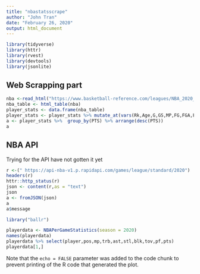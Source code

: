 ```yaml
---
title: "nbastatsscrape"
author: "John Tran"
date: "February 26, 2020"
output: html_document
---
```


```r
library(tidyverse)
library(httr)
library(rvest)
library(devtools)
library(jsonlite)

```

## Web Scrapping part

```r
nba <-read_html("https://www.basketball-reference.com/leagues/NBA_2020_per_game.html") 
nba_table <- html_table(nba)
player_stats <- data.frame(nba_table)
player_stats <- player_stats %>% mutate_at(vars(Rk,Age,G,GS,MP,FG,FGA,FG.,X3P,X3PA,X3P.,X2P,eFG.,FT,FTA,FT.,ORB,DRB,TRB,AST,STL,BLK,TOV,PF,PTS),funs(as.numeric)) %>% drop_na
a <- player_stats %>%  group_by(PTS) %>% arrange(desc(PTS))
a
```

## NBA API
Trying for the API have not gotten it yet

```r
r <-(" https://api-nba-v1.p.rapidapi.com/games/league/standard/2020")
headers(r)
httr::http_status(r)
json <- content(r,as = "text")
json
a <- fromJSON(json)
a
a$message
```




```r

library("ballr")

playerdata <- NBAPerGameStatistics(season = 2020)
names(playerdata)
playerdata %>% select(player,pos,mp,trb,ast,stl,blk,tov,pf,pts)
playerdata[1,]
```



Note that the `echo = FALSE` parameter was added to the code chunk to prevent printing of the R code that generated the plot.
